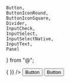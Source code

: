     Button,
    ButtonIconRound,
    ButtonIconSquare,
    Divider,
    InputCheck,
    InputSelect,
    InputSelectNative,
    InputText,
    Panel
} from "@";

<Meta title="Index"/>

<Unstyled>
    <div className={'sb-page'}>
        <div className={'flex flex-col mx-auto w-[400px] gap-12'}>
            <Panel>
                <InputText
                    label={'Label'}
                    description={'Some description'}
                />
                <Divider/>
                <InputText
                    label={'Label'}
                    description={'Some description'}
                    error={'This field is required'}
                />
                <Divider/>
                <InputText
                    placeholder={'Search ...'}
                    Icon={IconSearch}
                />
                <Divider/>
                <InputSelectNative
                    label={'Select (native)'}
                    value={''}
                    options={[
                        {label: '- Select -', value: '', disabled: true},
                        {label: 'Option 1', value: 'option1'},
                        {label: 'Option 2', value: 'option2'},
                        {label: 'Option 3', value: 'option3'},
                    ]}
                />
                <Divider/>
                <InputSelect
                    label={'Select'}
                    value={'option1'}
                    options={[
                        {label: '- Select -', value: '', disabled: true},
                        {label: 'Option 1', value: 'option1'},
                        {label: 'Option 2', value: 'option2'},
                        {label: 'Option 3', value: 'option3'},
                    ]}
                    onChange={() => {
                    }}
                />
                <Divider/>
                <InputCheck
                    label={'Label'}
                    description={'Some description'}
                    error={'This field is required'}
                    checked={true}
                />
                <Divider/>
                <InputCheck
                    label={'Test'}
                    checked={false}
                />
                <Divider/>
                <Button>Button</Button>
                <Divider/>
                <Button variant={"black"}>Button</Button>
                <Divider/>
                <div className={'flex flex-row gap-3 items-center'}>
                    <ButtonIconSquare
                        Icon={IconSettingsFilled}
                        size={'sm'}
                    />
                    <ButtonIconSquare
                        variant={'primary'}
                        Icon={IconSettingsFilled}
                        size={'sm'}
                    />
                    <ButtonIconSquare
                        variant={'black'}
                        Icon={IconSettingsFilled}
                        size={'sm'}
                    />
                    <ButtonIconSquare
                        variant={'transparent'}
                        Icon={IconSettingsFilled}
                        size={'sm'}
                    />
                </div>
                <Divider/>
                <div className={'flex flex-row gap-3 items-center'}>
                    <ButtonIconSquare
                        Icon={IconSettingsFilled}
                        size={'md'}
                    />
                    <ButtonIconSquare
                        variant={'primary'}
                        Icon={IconSettingsFilled}
                        size={'md'}
                    />
                    <ButtonIconSquare
                        variant={'black'}
                        Icon={IconSettingsFilled}
                        size={'md'}
                    />
                    <ButtonIconSquare
                        variant={'transparent'}
                        Icon={IconSettingsFilled}
                        size={'md'}
                    />
                </div>
                <Divider/>
                <div className={'flex flex-row gap-3 items-center'}>
                    <ButtonIconSquare
                        Icon={IconSettingsFilled}
                        size={'lg'}
                    />
                    <ButtonIconSquare
                        variant={'primary'}
                        Icon={IconSettingsFilled}
                        size={'lg'}
                    />
                    <ButtonIconSquare
                        variant={'black'}
                        Icon={IconSettingsFilled}
                        size={'lg'}
                    />
                    <ButtonIconSquare
                        variant={'transparent'}
                        Icon={IconSettingsFilled}
                        size={'lg'}
                    />
                </div>
                <Divider/>
                <div className={'flex flex-row gap-3 items-center'}>
                    <ButtonIconRound
                        Icon={IconSettingsFilled}
                        size={'sm'}
                    />
                    <ButtonIconRound
                        variant={'primary'}
                        Icon={IconSettingsFilled}
                        size={'sm'}
                    />
                    <ButtonIconRound
                        variant={'black'}
                        Icon={IconSettingsFilled}
                        size={'sm'}
                    />
                    <ButtonIconRound
                        variant={'transparent'}
                        Icon={IconSettingsFilled}
                        size={'sm'}
                    />
                </div>
                <Divider/>
                <div className={'flex flex-row gap-3 items-center'}>
                    <ButtonIconRound
                        Icon={IconSettingsFilled}
                        size={'md'}
                    />
                    <ButtonIconRound
                        variant={'primary'}
                        Icon={IconSettingsFilled}
                        size={'md'}
                    />
                    <ButtonIconRound
                        variant={'black'}
                        Icon={IconSettingsFilled}
                        size={'md'}
                    />
                    <ButtonIconRound
                        variant={'transparent'}
                        Icon={IconSettingsFilled}
                        size={'md'}
                    />
                </div>
                <Divider/>
                <div className={'flex flex-row gap-3 items-center'}>
                    <ButtonIconRound
                        Icon={IconSettingsFilled}
                        size={'lg'}
                    />
                    <ButtonIconRound
                        variant={'primary'}
                        Icon={IconSettingsFilled}
                        size={'lg'}
                    />
                    <ButtonIconRound
                        variant={'black'}
                        Icon={IconSettingsFilled}
                        size={'lg'}
                    />
                    <ButtonIconRound
                        variant={'transparent'}
                        Icon={IconSettingsFilled}
                        size={'lg'}
                    />
                </div>
            </Panel>
        </div>
    </div>
</Unstyled>